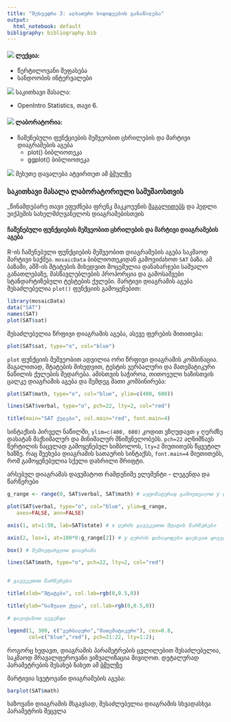 ```yaml
---
title: "შეხვედრა 3: ალბათური სიდიდეების განაწილება"
output:
  html_notebook: default
bibligraphy: bibliography.bib
---
```


#### ![](ico/teacher.png) ლექცია:

* წერტილოვანი შეფასება
* სანდოობის ინტერვალები

![](ico/open-book.png) საკითხავი მასალა:


* OpenIntro Statistics, თავი 6.

#### ![](ico/flask-outline.png) ლაბორატორია:

* ჩაშენებული ფუნქციების მეშვეობით ცხრილების და მარტივი დიაგრამების აგება
	+ plot() ბიბლიოთეკა
	+ ggplot() ბიბლიოთეკა
	
![](ico/book.png) მეხუთე დავალება ატვირთეთ ამ [ბმულზე](https://www.dropbox.com/request/XxBhyqrzEUoI10xfNXAH)

### საკითხავი მასალა ლაბორატორიული სამუშაოსთვის

_წინამდებარე თავი ეფუძნება ფრენკ მაკკოუენის [მაგალითებს](http://www.harding.edu/fmccown/r/) და ჰედლი უიქჰემის სახელმძღვანელოს დიაგრამებისთვის 



#### ჩაშენებული ფუნქციების მეშვეობით ცხრილების და მარტივი დიაგრამების აგება

R-ის ჩაშენებული ფუნქციების მეშვეობით დიაგრამების აგება საკმაოდ მარტივი საქმეა. `mosaicData` ბიბლიოთეკიდან გამოვიძახოთ `SAT` ბაზა. ამ ბაზაში, აშშ-ის შტატების მიხედვით მოცემულია დანახარჯები საშუალო განათლებაზე, მასწავლებლების პროპორცია და გამოსაშვები სტანდარტიზებული ტესტების ქულები. მარტივი დიაგრამის აგება შესაძლებელია `plot()` ფუნქციის გამოყენებით:

```r
library(mosaicData)
data("SAT")
names(SAT)
plot(SAT$sat)
```

შესაძლებელია წრფივი დიაგრამის აგება, ასევე ფერების მითითება:

```r
plot(SAT$sat, type="o", col="blue")

```

`plot` ფუნქციის მეშვეობით ადვილია ორი წრფივი დიაგრამის კომბინაცია. მაგალითად, შტატების მიხედვით, ტესტის ვერბალური და მათემატიკური ნაწილის ქულების შედარება. ამისთვის საჭიროა, თითოეული ხაზისთვის ცალკე დიაგრამის აგება და შემდეგ მათი კომბინირება:

```r
plot(SAT$math, type="o", col="blue", ylim=c(400, 600))

lines(SAT$verbal, type="o", pch=22, lty=2, col="red")

title(main="SAT ქულები", col.main="red", font.main=4)

```
სინტაქსის პირველ ნაწილში, `ylim=c(400, 600)` კოდით ვზღუდავთ `y` ღერძზე დასატან მაქსიმალურ და მინიმალურ მნიშვნელობებს. `pch=22` აღნიშნავს წერტილის ნაცვლად გამოყენებულ სიმბოლოს, `lty=2` მიუთითებს წყვეტილ ხაზზე. რაც შეეხება დიაგრამის სათაურის სინტაქსს, `font.main=4` მიუთითებს, რომ გამოყენებულია სქელი დახრილი შრიფტი.

არსებულ დიაგრამას დავუმატოთ რამდენიმე ელემენტი - ლეგენდა და წარწერები

```r


g_range <- range(0, SAT$verbal, SAT$math) # ავტომატურად გამოვთვალოთ y ღერძზე დასატანი მაქსიმალური და მინიმალური მნიშვნელობები

plot(SAT$verbal, type="o", col="blue", ylim=g_range, 
   axes=FALSE, ann=FALSE)

axis(1, at=1:50, lab=SAT$state) # x ღერძს გავუკეთოთ შტატის წარწერები

axis(2, las=1, at=100*0:g_range[2]) # y ღერძის დანაყოფები დავსვათ ყოველ ასეულზე

box() # შემოვფარგლოთ დიაგრამა

lines(SAT$math, type="o", pch=22, lty=2, col="red")


# გავუკეთოთ წარწერები

title(xlab="შტატები", col.lab=rgb(0,0.5,0))

title(ylab="საშუალო ქულა", col.lab=rgb(0,0.5,0))

# დავიტანოთ ლეგენდა

legend(1, 300, c("ვერბალური","მათემატიკური"), cex=0.8, 
       col=c("blue","red"), pch=21:22, lty=1:2);

```

როგორც ხედავთ, დიაგრამის პარამეტრების ცვლილებით შესაძლებელია, საკმაოდ მრავალფეროვანი ვიზუალიზაცია მივიღოთ. დეტალურად პარამეტრების შესახებ ნახეთ ამ [ბმულზე](http://www.statmethods.net/advgraphs/parameters.html)


მარტივია სვეტოვანი დიაგრამების აგება:

```r
barplot(SAT$math)

```

ხაზოვანი დიაგრამის მსგავსად, შესაძლებელია დიაგრამის სხვადასხვა პარამეტრის შეცვლა